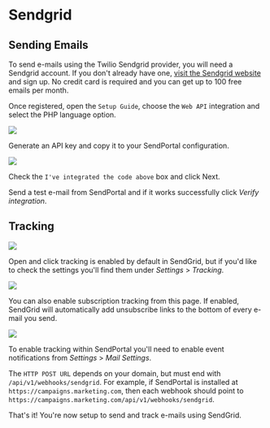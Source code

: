 # Sendgrid

## Sending Emails

To send e-mails using the Twilio Sendgrid provider, you will need a Sendgrid account. If you don't already have one, [visit the Sendgrid website](https://sendgrid.com/) and sign up. No credit card is required and you can get up to 100 free emails per month.

Once registered, open the `Setup Guide`, choose the `Web API` integration and select the PHP language option.

![](/imgs/sendgrid/sendgrid-1.png)

Generate an API key and copy it to your SendPortal configuration.

![](/imgs/sendgrid/sendgrid-2.png)

Check the `I've integrated the code above` box and click Next.

Send a test e-mail from SendPortal and if it works successfully click _Verify integration_.

## Tracking

![](/imgs/sendgrid/sendgrid-3.png)

Open and click tracking is enabled by default in SendGrid, but if you'd like to check the settings you'll find them under _Settings_ > _Tracking_.

![](/imgs/sendgrid/sendgrid-4.png)

You can also enable subscription tracking from this page. If enabled, SendGrid will automatically add unsubscribe links to the bottom of every e-mail you send.

![](/imgs/sendgrid/sendgrid-5.png)

To enable tracking within SendPortal you'll need to enable event notifications from _Settings_ > _Mail Settings_.

The `HTTP POST URL` depends on your domain, but must end with `/api/v1/webhooks/sendgrid`. For example, if SendPortal is installed at `https://campaigns.marketing.com`, then each webhook should point to `https://campaigns.marketing.com/api/v1/webhooks/sendgrid`.

That's it! You're now setup to send and track e-mails using SendGrid.